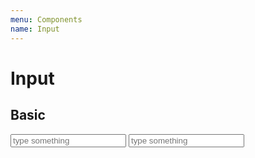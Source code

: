 ```yaml
---
menu: Components
name: Input
---
```



# Input

<Props of={Input} />

## Basic

<Playground>
  <Input label="Ideal state" placeholder="type something" />
  <Input
    label="Error state"
    invalid
    errorMessage="This is an error message."
    placeholder="type something"
  />
</Playground>
